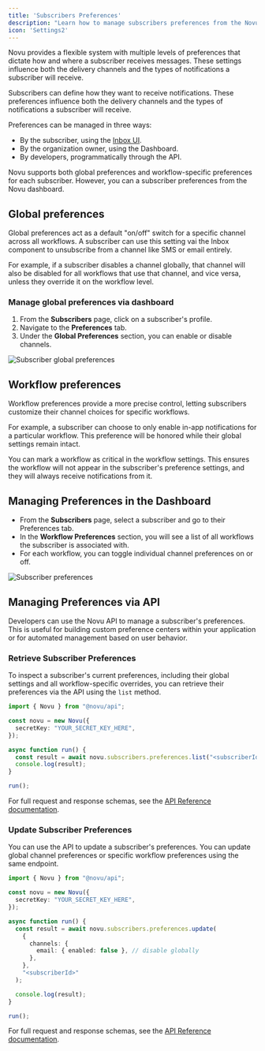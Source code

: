 ```yaml
---
title: 'Subscribers Preferences'
description: "Learn how to manage subscribers preferences from the Novu dashboard and using the Novu API"
icon: 'Settings2'
---
```


Novu provides a flexible system with multiple levels of preferences that dictate how and where a subscriber receives messages. These settings influence both the delivery channels and the types of notifications a subscriber will receive.

Subscribers can define how they want to receive notifications. These preferences influence both the delivery channels and the types of notifications a subscriber will receive.

Preferences can be managed in three ways:

- By the subscriber, using the [Inbox UI](/platform/inbox/configuration/preferences).
- By the organization owner, using the Dashboard.
- By developers, programmatically through the API.

Novu supports both global preferences and workflow-specific preferences for each subscriber. However, you can a subscriber preferences from the Novu dashboard.

## Global preferences

Global preferences act as a default "on/off" switch for a specific channel across all workflows. A subscriber can use this setting vai the Inbox component to unsubscribe from a channel like SMS or email entirely. 

For example, if a subscriber disables a channel globally, that channel will also be disabled for all workflows that use that channel, and vice versa, unless they override it on the workflow level. 

### Manage global preferences via dashboard

1. From the **Subscribers** page, click on a subscriber's profile.
2. Navigate to the **Preferences** tab.
3. Under the **Global Preferences** section, you can enable or disable channels.

![Subscriber global preferences](/images/manage-subscribers/subscriber-global-preferences.gif)

## Workflow preferences

Workflow preferences provide a more precise control, letting subscribers customize their channel choices for specific workflows.

For example, a subscriber can choose to only enable in-app notifications for a particular workflow. This preference will be honored while their global settings remain intact.

<Callout>You can mark a workflow as critical in the workflow settings. This ensures the workflow will not appear in the subscriber's preference settings, and they will always receive notifications from it.</Callout>

## Managing Preferences in the Dashboard
- From the **Subscribers** page, select a subscriber and go to their Preferences tab.
- In the **Workflow Preferences** section, you will see a list of all workflows the subscriber is associated with.
- For each workflow, you can toggle individual channel preferences on or off.

![Subscriber preferences](/images/manage-subscribers/subscriber-workflow-preferences.gif)

## Managing Preferences via API

Developers can use the Novu API to manage a subscriber's preferences. This is useful for building custom preference centers within your application or for automated management based on user behavior.

### Retrieve Subscriber Preferences

To inspect a subscriber's current preferences, including their global settings and all workflow-specific overrides, you can retrieve their preferences via the API using the `list` method.

```ts
import { Novu } from "@novu/api";

const novu = new Novu({
  secretKey: "YOUR_SECRET_KEY_HERE",
});

async function run() {
  const result = await novu.subscribers.preferences.list("<subscriberId>");
  console.log(result);
}

run();
```

For full request and response schemas, see the [API Reference documentation](/api-reference/subscribers/retrieve-subscriber-preferences).

### Update Subscriber Preferences

You can use the API to update a subscriber's preferences. You can update global channel preferences or specific workflow preferences using the same endpoint.

```typescript
import { Novu } from "@novu/api";

const novu = new Novu({
  secretKey: "YOUR_SECRET_KEY_HERE",
});

async function run() {
  const result = await novu.subscribers.preferences.update(
    {
      channels: {
        email: { enabled: false }, // disable globally
      },
    },
    "<subscriberId>"
  );

  console.log(result);
}

run();
```

For full request and response schemas, see the [API Reference documentation](/api-reference/subscribers/update-subscriber-preferences).

